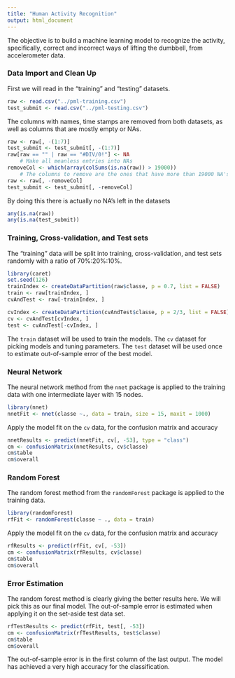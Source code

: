 ```yaml
---
title: "Human Activity Recognition"
output: html_document
---
```


The objective is to build a machine learning model to recognize the activity, specifically, correct and incorrect ways of lifting the dumbbell, from accelerometer data.

### Data Import and Clean Up

First we will read in the "training" and "testing" datasets.

```r
raw <- read.csv("../pml-training.csv")
test_submit <- read.csv("../pml-testing.csv")
```

The columns with names, time stamps are removed from both datasets, as well as columns that are mostly empty or NAs.

```r
raw <- raw[, -(1:7)]
test_submit <- test_submit[, -(1:7)]
raw[raw == "" | raw == "#DIV/0!"] <- NA                 
    # Make all meanless entries into NAs
removeCol <- which(array(colSums(is.na(raw)) > 19000))  
    # The columns to remove are the ones that have more than 19000 NA's in the training set
raw <- raw[, -removeCol]
test_submit <- test_submit[, -removeCol]
```

By doing this there is actually no NA's left in the datasets

```r
any(is.na(raw))
any(is.na(test_submit))
```

### Training, Cross-validation, and Test sets

The "training" data will be split into training, cross-validation, and test sets randomly with a ratio of 70%:20%:10%.

```r
library(caret)
set.seed(126)
trainIndex <- createDataPartition(raw$classe, p = 0.7, list = FALSE)
train <- raw[trainIndex, ]
cvAndTest <- raw[-trainIndex, ]

cvIndex <- createDataPartition(cvAndTest$classe, p = 2/3, list = FALSE)
cv <- cvAndTest[cvIndex, ]
test <- cvAndTest[-cvIndex, ]
```

The `train` dataset will be used to train the models. The `cv` dataset for picking models and tuning parameters. The `test` dataset will be used once to estimate out-of-sample error of the best model.

### Neural Network

The neural network method from the `nnet` package is applied to the training data with one intermediate layer with 15 nodes.

```r
library(nnet)
nnetFit <- nnet(classe ~., data = train, size = 15, maxit = 1000)
```

Apply the model fit on the `cv` data, for the confusion matrix and accuracy

```r
nnetResults <- predict(nnetFit, cv[, -53], type = "class")
cm <- confusionMatrix(nnetResults, cv$classe)
cm$table
cm$overall
```

### Random Forest

The random forest method from the `randomForest` package is applied to the training data.

```r
library(randomForest)
rfFit <- randomForest(classe ~ ., data = train)
```

Apply the model fit on the `cv` data, for the confusion matrix and accuracy

```r
rfResults <- predict(rfFit, cv[, -53])
cm <- confusionMatrix(rfResults, cv$classe)
cm$table
cm$overall
```

### Error Estimation

The random forest method is clearly giving the better results here. We will pick this as our final model. The out-of-sample error is estimated when applying it on the set-aside test data set.

```r
rfTestResults <- predict(rfFit, test[, -53])
cm <- confusionMatrix(rfTestResults, test$classe)
cm$table
cm$overall
```

The out-of-sample error is in the first column of the last output. The model has achieved a very high accuracy for the classification.
